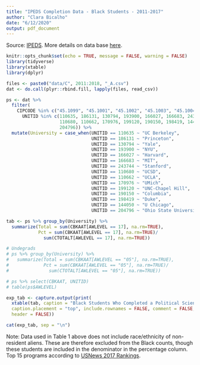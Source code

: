 ```yaml
---
title: "IPEDS Completion Data - Black Students - 2011-2017"
author: "Clara Bicalho"
date: "6/12/2020"
output: pdf_document
---
```


Source: [IPEDS](https://nces.ed.gov/ipeds/).
More details on data base [here](https://surveys.nces.ed.gov/ipeds/VisInstructions.aspx?survey=10&id=30080&show=all).


```r
knitr::opts_chunk$set(echo = TRUE, message = FALSE, warning = FALSE)
library(tidyverse)
library(xtable)
library(dplyr)
```

```r
files <- paste0("data/C", 2011:2018, "_A.csv")
dat <- do.call(plyr::rbind.fill, lapply(files, read_csv))

ps <- dat %>% 
  filter(
    CIPCODE %in% c("45.1099", "45.1001", "45.1002", "45.1003", "45.1004") & 
      UNITID %in% c(110635, 186131, 130794, 193900, 166027, 166683, 243744,
                    110680, 110662, 170976, 199120, 190150, 198419, 144050,
                    204796)) %>%
  mutate(University = case_when(UNITID == 110635 ~ "UC Berkeley",
                                UNITID == 186131 ~ "Princeton",
                                UNITID == 130794 ~ "Yale",
                                UNITID == 193900 ~ "NYU",
                                UNITID == 166027 ~ "Harvard",
                                UNITID == 166683 ~ "MIT",
                                UNITID == 243744 ~ "Stanford",
                                UNITID == 110680 ~ "UCSD",
                                UNITID == 110662 ~ "UCLA",
                                UNITID == 170976 ~ "UMich",
                                UNITID == 199120 ~ "UNC-Chapel Hill",
                                UNITID == 190150 ~ "Columbia",
                                UNITID == 198419 ~ "Duke",
                                UNITID == 144050 ~ "U Chicago",
                                UNITID == 204796 ~ "Ohio State University"))
```

```r
tab <- ps %>% group_by(University) %>% 
  summarize(Total = sum(CBKAAT[AWLEVEL == 17], na.rm=TRUE),
            Pct = sum(CBKAAT[AWLEVEL == 17], na.rm=TRUE)/
              sum(CTOTALT[AWLEVEL == 17], na.rm=TRUE))
```

```r
# Undegrads
# ps %>% group_by(University) %>% 
#   summarize(Total = sum(CBKAAT[AWLEVEL == "05"], na.rm=TRUE),
#             Pct = sum(CBKAAT[AWLEVEL == "05"], na.rm=TRUE)/
#               sum(CTOTALT[AWLEVEL == "05"], na.rm=TRUE))

# ps %>% select(CBKAAT, UNITID)
# table(ps$AWLEVEL)
```

\centering
\clearpage

```r
exp_tab <- capture.output(print(
  xtable(tab, caption = "Black Students Who Completed a Political Science PhD Program, Top 15 Programs (2011-2017)"), 
  caption.placement = "top", include.rownames = FALSE, comment = FALSE,
  header = FALSE))

cat(exp_tab, sep = "\n")
```

Note: Data used in Table 1 above does not include race/ethnicity of non-resident aliens. These are therefore excluded from the Black counts, though these students are included in the denominator in the percentage column. Top 15 programs according to [USNews 2017 Rankings](https://www.usnews.com/best-graduate-schools/top-humanities-schools/political-science-rankings).